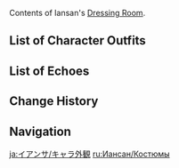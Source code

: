 {{CharacterTabs}}
Contents of Iansan's [[Dressing Room]].

==List of Character Outfits==
{{Outfits by Category Table|Iansan Outfits|nocharacter=1}}

==List of Echoes==
{{Echoes by Category Table|Iansan Echoes|nocharacter=1}}

==Change History==
{{Change History|5.5}}

==Navigation==
{{Character Navbox|Dressing Room}}

[[ja:イアンサ/キャラ外観]]
[[ru:Иансан/Костюмы]]